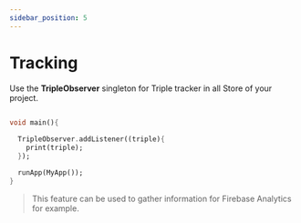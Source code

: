 ```yaml
---
sidebar_position: 5
---
```


# Tracking

Use the **TripleObserver** singleton for Triple tracker in all Store of your project.

```dart

void main(){
  
  TripleObserver.addListener((triple){
    print(triple);
  });

  runApp(MyApp());
}
```

> This feature can be used to gather information for Firebase Analytics for example.
